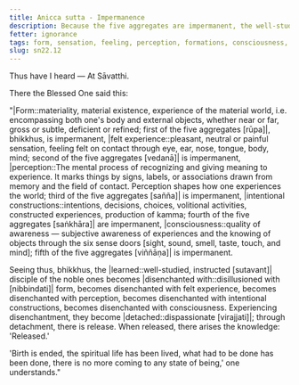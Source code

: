```yaml
---
title: Anicca sutta - Impermanence
description: Because the five aggregates are impermanent, the well-studied disciple of the noble ones becomes disenchanted with form, felt experience, perception, intentional constructions, and consciousness.
fetter: ignorance
tags: form, sensation, feeling, perception, formations, consciousness, impermanence, disenchantment, detachment, release, liberation, sn, sn22-34, sn22
slug: sn22.12
---
```


Thus have I heard — At Sāvatthi.

There the Blessed One said this:

"|Form::materiality, material existence, experience of the material world, i.e. encompassing both one's body and external objects, whether near or far, gross or subtle, deficient or refined; first of the five aggregates [rūpa]|, bhikkhus, is impermanent, |felt experience::pleasant, neutral or painful sensation, feeling felt on contact through eye, ear, nose, tongue, body, mind; second of the five aggregates [vedanā]| is impermanent, |perception::The mental process of recognizing and giving meaning to experience. It marks things by signs, labels, or associations drawn from memory and the field of contact. Perception shapes how one experiences the world; third of the five aggregates [sañña]| is impermanent, |intentional constructions::intentions, decisions, choices, volitional activities, constructed experiences, production of kamma; fourth of the five aggregates [saṅkhāra]| are impermanent, |consciousness::quality of awareness — subjective awareness of experiences and the knowing of objects through the six sense doors [sight, sound, smell, taste, touch, and mind]; fifth of the five aggregates [viññāṇa]| is impermanent.

Seeing thus, bhikkhus, the |learned::well-studied, instructed [sutavant]| disciple of the noble ones becomes |disenchanted with::disillusioned with [nibbindati]| form, becomes disenchanted with felt experience, becomes disenchanted with perception, becomes disenchanted with intentional constructions, becomes disenchanted with consciousness. Experiencing disenchantment, they become |detached::dispassionate [virajjati]|; through detachment, there is release. When released, there arises the knowledge: 'Released.'

'Birth is ended, the spiritual life has been lived, what had to be done has been done, there is no more coming to any state of being,' one understands."